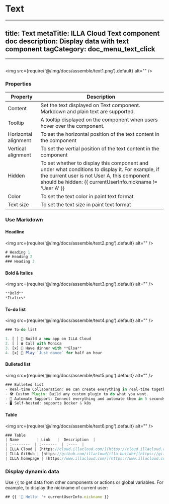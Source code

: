 # Text
---
title: Text
metaTitle: ILLA Cloud Text component doc
description: Display data with text component
tagCategory: doc_menu_text_click
---
---

## <Heading hidden>Text</Heading>

<img src={require('@/img/docs/assemble/text1.png').default} alt="" />

### Properties

| Property | Description |
| --- | --- |
| Content | Set the text displayed on Text component. Markdown and plain text are supported.  |
| Tooltip | A tooltip displayed on the component when users hover over the component. |
| Horizontal alignment | To set the horizontal position of the text content in the component |
| Vertical alignment | To set the vertial position of the text content in the component |
| Hidden | To set whether to display this component and under what conditions to display it. For example, if the current user is not User A, this component should be hidden: {{ currentUserInfo.nickname != 'User A' }} |
| Color | To set the text color in paint text format |
| Text size | To set the text size in paint text format |

### Use Markdown

#### Headline

<img src={require('@/img/docs/assemble/text2.png').default} alt="" />

```jsx
# Heading 1
## Heading 2
### Heading 3
```

#### Bold & Italics

<img src={require('@/img/docs/assemble/text3.png').default} alt="" />

```jsx
**Bold**
*Italics*
```

#### To-do list

<img src={require('@/img/docs/assemble/text4.png').default} alt="" />

```jsx
### To-do list

1. [ ] 🚀 Build a new app on ILLA Cloud
2. [ ] ☎️ Call with Monica
3. [x] 🍷 Have dinner with **Elsa**
4. [x] 💃 Play `Just dance` for half an hour
```

#### Bulleted list

<img src={require('@/img/docs/assemble/text5.png').default} alt="" />

```jsx
### Bulleted list
- Real-time Collaboration: We can create everything in real-time together.
- 🛠 Custom Plugin: Build any custom plugin to do what you want.
- 🤖 Automate Support: Connect everything and automate them in 5 seconds.
- 🖥 Self-hosted: supports Docker & k8s
```

#### Table

<img src={require('@/img/docs/assemble/text6.png').default} alt="" />

```jsx
### Table
| Name        | Link   |  Description  |
| :--------  | :-------  | :----  |
| ILLA Cloud | [https://cloud.illacloud.com/](https://cloud.illacloud.com/) |Build apps on ILLA Cloud|
| ILLA GitHub | [https://github.com/illacloud/illa-builder](https://github.com/illacloud/illa-builder) |Star us on GitHub|
| ILLA homepage | [https://www.illacloud.com/](https://www.illacloud.com/) |ILLA Cloud Offical website
```

### Display dynamic data

Use `{{` to get data from other components or actions or global variables. For example, to display the nickname of current user:



```jsx
## {{ '👋 Hello! '+ currentUserInfo.nickname }}
```
